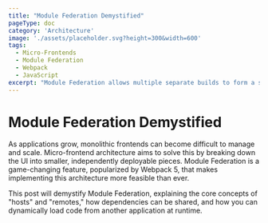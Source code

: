 ```yaml
---
title: "Module Federation Demystified"
pageType: doc
category: 'Architecture'
image: './assets/placeholder.svg?height=300&width=600'
tags:
  - Micro-Frontends
  - Module Federation
  - Webpack
  - JavaScript
excerpt: "Module Federation allows multiple separate builds to form a single application. This guide breaks down the concepts and provides a practical example to get you started."
---
```


# Module Federation Demystified

As applications grow, monolithic frontends can become difficult to manage and scale. Micro-frontend architecture aims to solve this by breaking down the UI into smaller, independently deployable pieces. Module Federation is a game-changing feature, popularized by Webpack 5, that makes implementing this architecture more feasible than ever.

This post will demystify Module Federation, explaining the core concepts of "hosts" and "remotes," how dependencies can be shared, and how you can dynamically load code from another application at runtime.